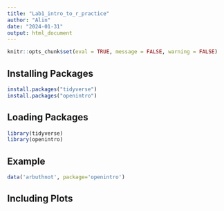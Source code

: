 ```yaml
---
title: "Lab1_intro_to_r_practice"
author: "Alin"
date: "2024-01-31"
output: html_document
---
```


```r
knitr::opts_chunk$set(eval = TRUE, message = FALSE, warning = FALSE)
```

## Installing Packages

```r
install.packages("tidyverse")
install.packages("openintro")
```

## Loading Packages

```r
library(tidyverse)
library(openintro)
```

## Example
```r
data('arbuthnot', package='openintro')

```


## Including Plots
